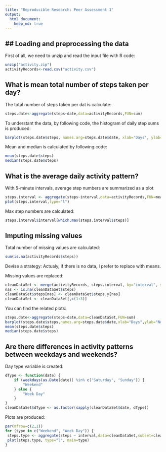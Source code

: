 ```yaml
---
title: "Reproducible Research: Peer Assessment 1"
output: 
  html_document:
    keep_md: true
---
```



## Loading and preprocessing the data
---
First of all, we need to unzip and read the input file with R code:
```r
unzip("activity.zip")
activityRecords<-read.csv("activity.csv")
```


## What is mean total number of steps taken per day?
The total number of steps taken per dat is calculate:
```r
steps.date<-aggregate(steps~date,data=activityRecords,FUN=sum)
```

To understant the data, by following code, the histogram of daily step sums is produced:
```r
barplot(steps.date$steps, names.arg=steps.date$date, xlab="Days", ylab="NumOfsteps")
```

Mean and median is calculated by following code:
```r
mean(steps.date$steps)
median(steps.date$steps)
```

## What is the average daily activity pattern?
With 5-minute intervals, average step numbers are summarized as a plot:
```r
steps.interval <- aggregate(steps~interval,data=activityRecords,FUN=mean)
plot(steps.interval,type="l")
```
Max step numbers are calculated:
```r
steps.interval$interval[which.max(steps.interval$steps)]
```

## Imputing missing values
Total number of missing values are calculated:
```r
sum(is.na(activityRecords$steps))
```

Devise a strategy: Actualy, if there is no data, I prefer to replace with means.

Missing values are replaced:
```r
cleanDataSet <- merge(activityRecords, steps.interval, by="interval", suffixes=c("",".y"))
nas <- is.na(cleanDataSet$steps)
cleanDataSet$steps[nas] <- cleanDataSet$steps.y[nas]
cleanDataSet <- cleanDataSet[,c(1:3)]
```
You can find the related plots:
```r
steps.date<-aggregate(steps~date,data=cleanDataSet,FUN=sum)
barplot(steps.date$steps,names.arg=steps.date$date,xlab="Days",ylab="NumOfsteps")
mean(steps.date$steps)
median(steps.date$steps)
```

## Are there differences in activity patterns between weekdays and weekends?
Day type variable is created:
```r
dType <- function(date) {
    if (weekdays(as.Date(date)) %in% c("Saturday", "Sunday")) {
        "Weekend"
    } else {
        "Week Day"
    }
}
cleanDataSet$dType <- as.factor(sapply(cleanDataSet$date, dType))
```

Plots are produced:
```r
par(mfrow=c(2,1))
for (type in c("Weekend", "Week Day")) {
 steps.type <- aggregate(steps ~ interval,data=cleanDataSet,subset=cleanDataSet$dType==type,FUN=mean)
 plot(steps.type, type="l", main=type)
}
```
